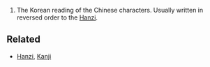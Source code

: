 #The Korean reading of the Chinese characters.  Usually written in reversed order to the [[Hanzi]].

==Related==
*[[Hanzi]], [[Kanji]]